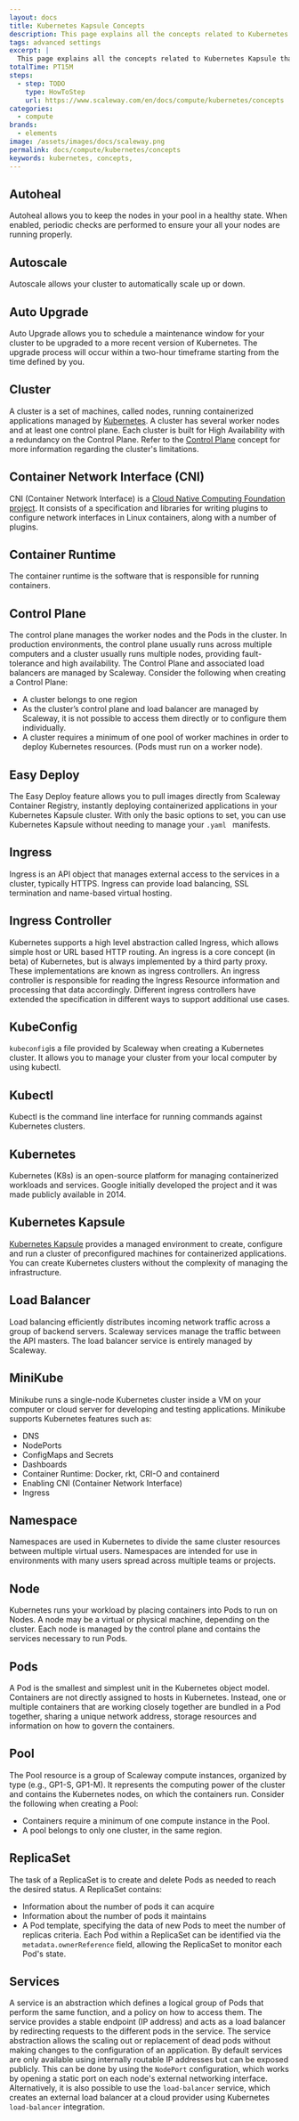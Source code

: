 ```yaml
---
layout: docs
title: Kubernetes Kapsule Concepts
description: This page explains all the concepts related to Kubernetes Kapsule
tags: advanced settings
excerpt: |
  This page explains all the concepts related to Kubernetes Kapsule that you might encounter while using Scaleway products and ressources.
totalTime: PT15M
steps:
  - step: TODO
    type: HowToStep
    url: https://www.scaleway.com/en/docs/compute/kubernetes/concepts
categories:
  - compute
brands:
  - elements
image: /assets/images/docs/scaleway.png
permalink: docs/compute/kubernetes/concepts
keywords: kubernetes, concepts,
---
```




<Concept opened>

## Autoheal

Autoheal allows you to keep the nodes in your pool in a healthy state. When enabled, periodic checks are performed to ensure your all your nodes are running properly.

</Concept>


<Concept opened>

## Autoscale

Autoscale allows your cluster to automatically scale up or down.

</Concept>


<Concept opened>

## Auto Upgrade

Auto Upgrade allows you to schedule a maintenance window for your cluster to be upgraded to a more recent version of Kubernetes. The upgrade process will occur within a two-hour timeframe starting from the time defined by you.

</Concept>

<Concept opened>

## Cluster

A cluster is a set of machines, called nodes, running containerized applications managed by [Kubernetes](#kubernetes). A cluster has several worker nodes and at least one control plane. Each cluster is built for High Availability with a redundancy on the Control Plane. Refer to the [Control Plane](#control-plane) concept for more information regarding the cluster's limitations.

</Concept>

<Concept>

## Container Network Interface (CNI)

CNI (Container Network Interface) is a [Cloud Native Computing Foundation project](https://www.cncf.io/). It consists of a specification and libraries for writing plugins to configure network interfaces in Linux containers, along with a number of plugins.

</Concept>

<Concept>

## Container Runtime

The container runtime is the software that is responsible for running containers.

</Concept>


<Concept>

## Control Plane

The control plane manages the worker nodes and the Pods in the cluster. In production environments, the control plane usually runs across multiple computers and a cluster usually runs multiple nodes, providing fault-tolerance and high availability. The Control Plane and associated load balancers are managed by Scaleway. Consider the following when creating a Control Plane:

- A cluster belongs to one region
- As the cluster’s control plane and load balancer are managed by Scaleway, it is not possible to access them directly or to configure them individually.
- A cluster requires a minimum of one pool of worker machines in order to deploy Kubernetes resources. (Pods must run on a worker node).

</Concept>

<Concept>

## Easy Deploy

The Easy Deploy feature allows you to pull images directly from Scaleway Container Registry, instantly deploying containerized applications in your Kubernetes Kapsule cluster. With only the basic options to set, you can use Kubernetes Kapsule without needing to manage your `.yaml ` manifests.

</Concept>

<Concept>

## Ingress

Ingress is an API object that manages external access to the services in a cluster, typically HTTPS. Ingress can provide load balancing, SSL termination and name-based virtual hosting.

</Concept>

<Concept>

## Ingress Controller

Kubernetes supports a high level abstraction called Ingress, which allows simple host or URL based HTTP routing. An ingress is a core concept (in beta) of Kubernetes, but is always implemented by a third party proxy. These implementations are known as ingress controllers. An ingress controller is responsible for reading the Ingress Resource information and processing that data accordingly. Different ingress controllers have extended the specification in different ways to support additional use cases.

</Concept>

<Concept>

## KubeConfig

`kubeconfig`is a file provided by Scaleway when creating a Kubernetes cluster. It allows you to manage your cluster from your local computer by using kubectl.

</Concept>

<Concept>

## Kubectl

Kubectl is the command line interface for running commands against Kubernetes clusters.

</Concept>

<Concept>

## Kubernetes

Kubernetes (K8s) is an open-source platform for managing containerized workloads and services. Google initially developed the project and it was made publicly available in 2014.

</Concept>

<Concept>

## Kubernetes Kapsule

[Kubernetes Kapsule](https://console.scaleway.com/kapsule/) provides a managed environment to create, configure and run a cluster of preconfigured machines for containerized applications. You can create Kubernetes clusters without the complexity of managing the infrastructure.

</Concept>

<Concept>

## Load Balancer

Load balancing efficiently distributes incoming network traffic across a group of backend servers. Scaleway services manage the traffic between the API masters. The load balancer service is entirely managed by Scaleway.

</Concept>


<Concept>

## MiniKube

Minikube runs a single-node Kubernetes cluster inside a VM on your computer or cloud server for developing and testing applications. Minikube supports Kubernetes features such as:

- DNS
- NodePorts
- ConfigMaps and Secrets
- Dashboards
- Container Runtime: Docker, rkt, CRI-O and containerd
- Enabling CNI (Container Network Interface)
- Ingress

</Concept>

<Concept>

## Namespace

Namespaces are used in Kubernetes to divide the same cluster resources between multiple virtual users. Namespaces are intended for use in environments with many users spread across multiple teams or projects.

</Concept>

<Concept>

## Node 
Kubernetes runs your workload by placing containers into Pods to run on Nodes. A node may be a virtual or physical machine, depending on the cluster. Each node is managed by the control plane and contains the services necessary to run Pods.

</Concept>

<Concept>

## Pods

A Pod is the smallest and simplest unit in the Kubernetes object model. Containers are not directly assigned to hosts in Kubernetes. Instead, one or multiple containers that are working closely together are bundled in a Pod together, sharing a unique network address, storage resources and information on how to govern the containers.

</Concept>

<Concept>

## Pool
The Pool resource is a group of Scaleway compute instances, organized by type (e.g., GP1-S, GP1-M). It represents the computing power of the cluster and contains the Kubernetes nodes, on which the containers run. Consider the following when creating a Pool:

- Containers require a minimum of one compute instance in the Pool.
- A pool belongs to only one cluster, in the same region.

</Concept>

<Concept>

## ReplicaSet

The task of a ReplicaSet is to create and delete Pods as needed to reach the desired status. A ReplicaSet contains:

- Information about the number of pods it can acquire
- Information about the number of pods it maintains
- A Pod template, specifying the data of new Pods to meet the number of replicas criteria.
  Each Pod within a ReplicaSet can be identified via the `metadata.ownerReference` field, allowing the ReplicaSet to monitor each Pod's state.

</Concept>

<Concept>

## Services
A service is an abstraction which defines a logical group of Pods that perform the same function, and a policy on how to access them. The service provides a stable endpoint (IP address) and acts as a load balancer by redirecting requests to the different pods in the service. The service abstraction allows the scaling out or replacement of dead pods without making changes to the configuration of an application.
By default services are only available using internally routable IP addresses but can be exposed publicly.
This can be done by using the `NodePort` configuration, which works by opening a static port on each node's external networking interface. Alternatively, it is also possible to use the `load-balancer` service, which creates an external load balancer at a cloud provider using Kubernetes `load-balancer` integration.

</Concept>